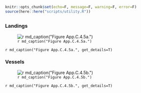 ```r
knitr::opts_chunk$set(echo=F, message=F, warning=F, error=F)
source(here::here("scripts/utility.R"))
```

## {.tabset} 

### Landings 

![`r md_caption("Figure App.C.4.5a.")`](../img/cinms_cr/App.C.4.5a.Halibut_landings_CDFW.jpg)

`r md_caption("Figure App.C.4.5a.", get_details=T)`

### Vessels

![`r md_caption("Figure App.C.4.5b.")`](../img/cinms_cr/App.C.4.5b.CDFW_halibut_vessels.jpg)

`r md_caption("Figure App.C.4.5b.", get_details=T)`
